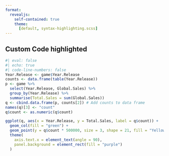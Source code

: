 ```yaml
---
format:
  revealjs:
    self-contained: true
    theme:
      [default, syntax-highlighting.scss]
---
```


## Custom Code highlighted

```r
#| eval: false
#| echo: true
#| code-line-numbers: false
Year.Release <- game$Year.Release
counts <- data.frame(table(Year.Release))
p <- game %>%
  select(Year.Release, Global.Sales) %>%
  group_by(Year.Release) %>%
  summarise(Total.Sales = sum(Global.Sales))
q <- cbind.data.frame(p, counts[2]) # Add counts to data frame
names(q)[3] <- "count"
q$count <- as.numeric(q$count)

ggplot(q, aes(x = Year.Release, y = Total.Sales, label = q$count)) +
  geom_col(fill = "green") +
  geom_point(y = q$count * 500000, size = 3, shape = 21, fill = "Yellow") +
  theme(
    axis.text.x = element_text(angle = 90),
    panel.background = element_rect(fill = "purple")
  )

```
